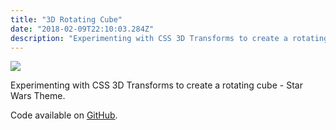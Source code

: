 ```yaml
---
title: "3D Rotating Cube"
date: "2018-02-09T22:10:03.284Z"
description: "Experimenting with CSS 3D Transforms to create a rotating cube - Star Wars Theme."
---
```


<Img
  src="/images/posts/3d-rotating-cube.png"
  width={2154}
  height={1232}
  caption="3D Rotating Cube project"
/>

Experimenting with CSS 3D Transforms to create a rotating cube - Star Wars Theme.

Code available on [GitHub](https://github.com/eneax/3D_Rotating_Cube).
